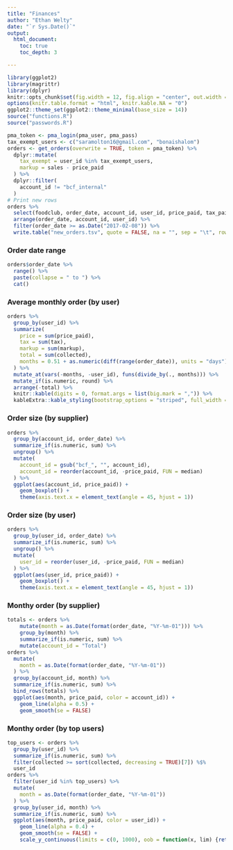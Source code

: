 ```yaml
---
title: "Finances"
author: "Ethan Welty"
date: "`r Sys.Date()`"
output:
  html_document:
    toc: true
    toc_depth: 3

---
```


```r
library(ggplot2)
library(magrittr)
library(dplyr)
knitr::opts_chunk$set(fig.width = 12, fig.align = "center", out.width = "100%", echo = FALSE, warning = FALSE, message = FALSE)
options(knitr.table.format = "html", knitr.kable.NA = "0") 
ggplot2::theme_set(ggplot2::theme_minimal(base_size = 14))
source("functions.R")
source("passwords.R")
```

```r
pma_token <- pma_login(pma_user, pma_pass)
tax_exempt_users <- c("saramolton16@gmail.com", "bonaishalom")
orders <- get_orders(overwrite = TRUE, token = pma_token) %>%
  dplyr::mutate(
    tax_exempt = user_id %in% tax_exempt_users,
    markup = sales - price_paid
  ) %>%
  dplyr::filter(
    account_id != "bcf_internal"
  )
# Print new rows
orders %>%
  select(foodclub, order_date, account_id, user_id, price_paid, tax_paid, collected, sales, tax, food, tax_exempt) %>%
  arrange(order_date, account_id, user_id) %>%
  filter(order_date >= as.Date("2017-02-08")) %>%
  write.table("new_orders.tsv", quote = FALSE, na = "", sep = "\t", row.names = FALSE, col.names = FALSE)
```

### Order date range

```r
orders$order_date %>%
  range() %>%
  paste(collapse = " to ") %>%
  cat()
```

### Average monthly order (by user)

```r
orders %>%
  group_by(user_id) %>%
  summarize(
    price = sum(price_paid),
    tax = sum(tax),
    markup = sum(markup),
    total = sum(collected),
    months = 0.51 + as.numeric(diff(range(order_date)), units = "days") / 30.44
  ) %>%
  mutate_at(vars(-months, -user_id), funs(divide_by(., months))) %>%
  mutate_if(is.numeric, round) %>%
  arrange(-total) %>%
  knitr::kable(digits = 0, format.args = list(big.mark = ",")) %>%
  kableExtra::kable_styling(bootstrap_options = "striped", full_width = FALSE)
```

### Order size (by supplier)

```r
orders %>%
  group_by(account_id, order_date) %>%
  summarize_if(is.numeric, sum) %>%
  ungroup() %>%
  mutate(
    account_id = gsub("bcf_", "", account_id),
    account_id = reorder(account_id, -price_paid, FUN = median)
  ) %>%
  ggplot(aes(account_id, price_paid)) +
    geom_boxplot() +
    theme(axis.text.x = element_text(angle = 45, hjust = 1))
```

### Order size (by user)

```r
orders %>%
  group_by(user_id, order_date) %>%
  summarize_if(is.numeric, sum) %>%
  ungroup() %>%
  mutate(
    user_id = reorder(user_id, -price_paid, FUN = median)
  ) %>%
  ggplot(aes(user_id, price_paid)) +
    geom_boxplot() + 
    theme(axis.text.x = element_text(angle = 45, hjust = 1))
```

<!-- ### Order size (through time) -->

<!-- ```{r, echo=FALSE} -->
<!-- orders %>% -->
<!--   group_by(account_id, order_date) %>% -->
<!--   summarize_if(is.numeric, sum) %>% -->
<!--   ggplot(aes(order_date, collected, color = account_id)) + -->
<!--     geom_line() -->
<!-- ``` -->

### Monthy order (by supplier)

```r
totals <- orders %>%
    mutate(month = as.Date(format(order_date, "%Y-%m-01"))) %>%
    group_by(month) %>%
    summarize_if(is.numeric, sum) %>%
    mutate(account_id = "Total")
orders %>%
  mutate(
    month = as.Date(format(order_date, "%Y-%m-01"))
  ) %>%
  group_by(account_id, month) %>%
  summarize_if(is.numeric, sum) %>%
  bind_rows(totals) %>%
  ggplot(aes(month, price_paid, color = account_id)) +
    geom_line(alpha = 0.5) +
    geom_smooth(se = FALSE)
```

### Monthy order (by top users)

```r
top_users <- orders %>%
  group_by(user_id) %>%
  summarize_if(is.numeric, sum) %>%
  filter(collected >= sort(collected, decreasing = TRUE)[7]) %$%
  user_id
orders %>%
  filter(user_id %in% top_users) %>%
  mutate(
    month = as.Date(format(order_date, "%Y-%m-01"))
  ) %>%
  group_by(user_id, month) %>%
  summarize_if(is.numeric, sum) %>%
  ggplot(aes(month, price_paid, color = user_id)) +
    geom_line(alpha = 0.4) +
    geom_smooth(se = FALSE) +
    scale_y_continuous(limits = c(0, 1000), oob = function(x, lim) {return(x)})
```
